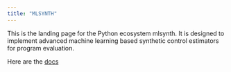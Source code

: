 ```yaml
---
title: "MLSYNTH"
---
```


This is the landing page for the Python ecosystem mlsynth. It is designed to implement advanced machine learning based synthetic control estimators for program evaluation.



Here are the [docs](https://mlsynth.readthedocs.io)
